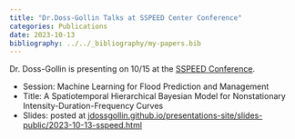 ```yaml
---
title: "Dr.Doss-Gollin Talks at SSPEED Center Conference"
categories: Publications
date: 2023-10-13
bibliography: ../../_bibliography/my-papers.bib
---
```



Dr. Doss-Gollin is presenting on 10/15 at the [SSPEED Conference](https://www.sspeed.rice.edu/conference-2023).

- Session: Machine Learning for Flood Prediction and Management
- Title: A Spatiotemporal Hierarchical Bayesian Model for Nonstationary Intensity-Duration-Frequency Curves
- Slides: posted at [jdossgollin.github.io/presentations-site/slides-public/2023-10-13-sspeed.html](https://jdossgollin.github.io/presentations-site/slides-public/2023-10-13-sspeed.html)
